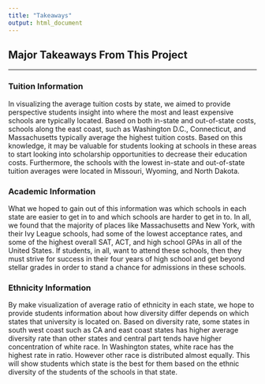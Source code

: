 ```yaml
---
title: "Takeaways"
output: html_document
---
```



## Major Takeaways From This Project
***

### Tuition Information
In visualizing the average tuition costs by state, we aimed to provide perspective students insight into where the most and least expensive schools are typically located. Based on both in-state and out-of-state costs, schools along the east coast, such as Washington D.C., Connecticut, and Massachusetts typically average the highest tuition costs. Based on this knowledge, it may be valuable for students looking at schools in these areas to start looking into scholarship opportunities to decrease their education costs. Furthermore, the schools with the lowest in-state and out-of-state tuition averages were located in Missouri, Wyoming, and North Dakota. 


### Academic Information
What we hoped to gain out of this information was which schools in each state are easier to get in to and which schools are harder to get in to. In all, we found that the majority of places like Massachusetts and New York, with their Ivy League schools, had some of the lowest acceptance rates, and some of the highest overall SAT, ACT, and high school GPAs in all of the United States. If students, in all, want to attend these schools, then they must strive for success in their four years of high school and get beyond stellar grades in order to stand a chance for admissions in these schools.

### Ethnicity Information
By make visualization of average ratio of ethnicity in each state, we hope to provide students information about how diversity differ depends on which states that university is located on. Based on diversity rate, some states in south west coast such as CA and east coast states has higher average diversity rate than other states and central part tends have higher concentration of white race. In Washington states, white race has the highest rate in ratio. However other race is distributed almost equally. This will show students which state is the best for them based on the ethnic diversity of the students of the schools in that state.
